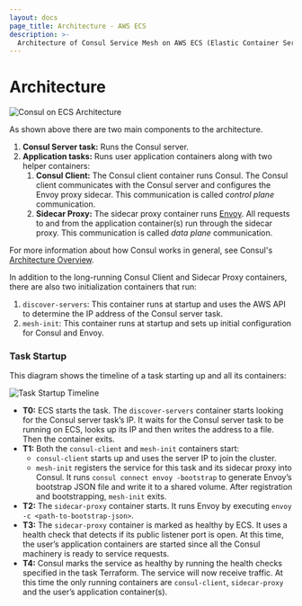```yaml
---
layout: docs
page_title: Architecture - AWS ECS
description: >-
  Architecture of Consul Service Mesh on AWS ECS (Elastic Container Service).
---
```


# Architecture

![Consul on ECS Architecture](/img/consul-ecs-arch.png)

As shown above there are two main components to the architecture.

1. **Consul Server task:** Runs the Consul server.
1. **Application tasks:** Runs user application containers along with two helper containers:
   1. **Consul Client:** The Consul client container runs Consul. The Consul client communicates
      with the Consul server and configures the Envoy proxy sidecar. This communication
      is called _control plane_ communication.
   1. **Sidecar Proxy:** The sidecar proxy container runs [Envoy](https://envoyproxy.io/). All requests
      to and from the application container(s) run through the sidecar proxy. This communication
      is called _data plane_ communication.

For more information about how Consul works in general, see Consul's [Architecture Overview](/docs/architecture).

In addition to the long-running Consul Client and Sidecar Proxy containers, there
are also two initialization containers that run:

1. `discover-servers`: This container runs at startup and uses the AWS API to determine the IP address of the Consul server task.
1. `mesh-init`: This container runs at startup and sets up initial configuration for Consul and Envoy.

### Task Startup

This diagram shows the timeline of a task starting up and all its containers:

![Task Startup Timeline](/img/ecs-task-startup.png)

- **T0:** ECS starts the task. The `discover-servers` container starts looking for the Consul server task’s IP.
  It waits for the Consul server task to be running on ECS, looks up its IP and then writes the address to a file.
  Then the container exits.
- **T1:** Both the `consul-client` and `mesh-init` containers start:
  - `consul-client` starts up and uses the server IP to join the cluster.
  - `mesh-init` registers the service for this task and its sidecar proxy into Consul. It runs `consul connect envoy -bootstrap` to generate Envoy’s bootstrap JSON file and write it to a shared volume. After registration and bootstrapping, `mesh-init` exits.
- **T2:** The `sidecar-proxy` container starts. It runs Envoy by executing `envoy -c <path-to-bootstrap-json>`.
- **T3:** The `sidecar-proxy` container is marked as healthy by ECS. It uses a health check that detects if its public listener port is open. At this time, the user’s application containers are started since all the Consul machinery is ready to service requests.
- **T4:** Consul marks the service as healthy by running the health checks specified in the task Terraform. The service will now receive traffic. At this time the only running containers are `consul-client`, `sidecar-proxy` and the user’s application container(s).

